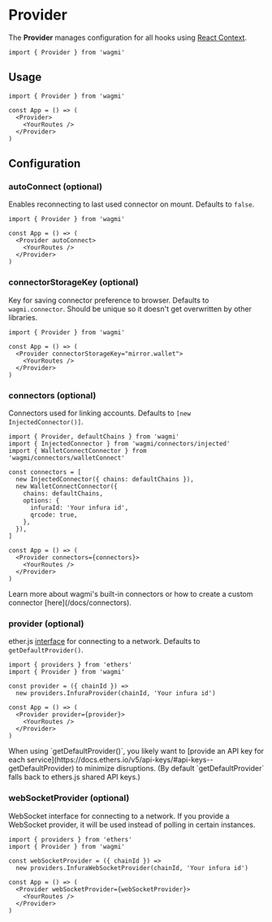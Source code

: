 
# Provider

The **Provider** manages configuration for all hooks using [React Context](https://reactjs.org/docs/context.html).

```tsx
import { Provider } from 'wagmi'
```

## Usage

```tsx
import { Provider } from 'wagmi'

const App = () => (
  <Provider>
    <YourRoutes />
  </Provider>
)
```

## Configuration

### autoConnect (optional)

Enables reconnecting to last used connector on mount. Defaults to `false`.

```tsx highlight='4'
import { Provider } from 'wagmi'

const App = () => (
  <Provider autoConnect>
    <YourRoutes />
  </Provider>
)
```

### connectorStorageKey (optional)

Key for saving connector preference to browser. Defaults to `wagmi.connector`. Should be unique so it doesn't get overwritten by other libraries.

```tsx highlight='4'
import { Provider } from 'wagmi'

const App = () => (
  <Provider connectorStorageKey="mirror.wallet">
    <YourRoutes />
  </Provider>
)
```

### connectors (optional)

Connectors used for linking accounts. Defaults to `[new InjectedConnector()]`.

```tsx highlight='5-14,17'
import { Provider, defaultChains } from 'wagmi'
import { InjectedConnector } from 'wagmi/connectors/injected'
import { WalletConnectConnector } from 'wagmi/connectors/walletConnect'

const connectors = [
  new InjectedConnector({ chains: defaultChains }),
  new WalletConnectConnector({
    chains: defaultChains,
    options: {
      infuraId: 'Your infura id',
      qrcode: true,
    },
  }),
]

const App = () => (
  <Provider connectors={connectors}>
    <YourRoutes />
  </Provider>
)
```

<Callout emoji="💡">
  Learn more about wagmi's built-in connectors or how to create a custom
  connector [here](/docs/connectors).
</Callout>

### provider (optional)

ether.js [interface](https://docs.ethers.io/v5/api/providers/) for connecting to a network. Defaults to `getDefaultProvider()`.

```tsx highlight='4-5,8'
import { providers } from 'ethers'
import { Provider } from 'wagmi'

const provider = ({ chainId }) =>
  new providers.InfuraProvider(chainId, 'Your infura id')

const App = () => (
  <Provider provider={provider}>
    <YourRoutes />
  </Provider>
)
```

<Callout emoji="💡">
  When using `getDefaultProvider()`, you likely want to [provide an API key for
  each
  service](https://docs.ethers.io/v5/api-keys/#api-keys--getDefaultProvider) to
  minimize disruptions. (By default `getDefaultProvider` falls back to ethers.js
  shared API keys.)
</Callout>

### webSocketProvider (optional)

WebSocket interface for connecting to a network. If you provide a WebSocket provider, it will be used instead of polling in certain instances.

```tsx highlight='4-5,8'
import { providers } from 'ethers'
import { Provider } from 'wagmi'

const webSocketProvider = ({ chainId }) =>
  new providers.InfuraWebSocketProvider(chainId, 'Your infura id')

const App = () => (
  <Provider webSocketProvider={webSocketProvider}>
    <YourRoutes />
  </Provider>
)
```
